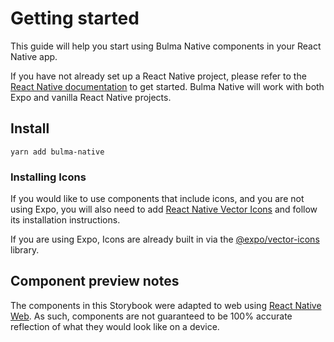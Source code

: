 <Meta title="Overview/Getting started" />

# Getting started

This guide will help you start using Bulma Native components in your React Native app.

If you have not already set up a React Native project, please refer to
the [React Native documentation](https://reactnative.dev/docs/environment-setup) to
get started. Bulma Native will work with both Expo and vanilla React Native projects.

## Install

```
yarn add bulma-native
```

### Installing Icons

If you would like to use components that include icons, and you are not using Expo, you will also need
to add [React Native Vector Icons](https://github.com/oblador/react-native-vector-icons) and follow its 
installation instructions.

If you are using Expo, Icons are already built in via the [@expo/vector-icons](https://docs.expo.io/guides/icons/) 
library.

## Component preview notes

The components in this Storybook were adapted to web using [React Native Web](https://github.com/necolas/react-native-web). 
As such, components are not guaranteed to be 100% accurate reflection of what they would look like on a device.